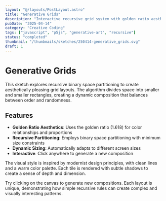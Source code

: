 ```yaml
---
layout: "@/layouts/PostLayout.astro"
title: "Generative Grids"
description: "Interactive recursive grid system with golden ratio aesthetics"
pubDate: "2025-04-14"
category: "Creative Coding"
tags: ["javascript", "p5js", "generative-art", "recursive"]
status: "completed"
thumbnail: "/thumbnails/sketches/250414-generative_grids.svg"
draft: 1
---
```



# Generative Grids

This sketch explores recursive binary space partitioning to create aesthetically pleasing grid layouts. The algorithm divides space into smaller and smaller rectangles, creating a dynamic composition that balances between order and randomness.

## Features

- **Golden Ratio Aesthetics**: Uses the golden ratio (1.618) for color relationships and proportions
- **Recursive Partitioning**: Employs binary space partitioning with minimum size constraints
- **Dynamic Sizing**: Automatically adapts to different screen sizes
- **Interactive**: Click anywhere to generate a new composition

The visual style is inspired by modernist design principles, with clean lines and a warm color palette. Each tile is rendered with subtle shadows to create a sense of depth and dimension.

<div class="interactive-component">
  <GenerativeGridsSketch />
</div>

Try clicking on the canvas to generate new compositions. Each layout is unique, demonstrating how simple recursive rules can create complex and visually interesting patterns.
